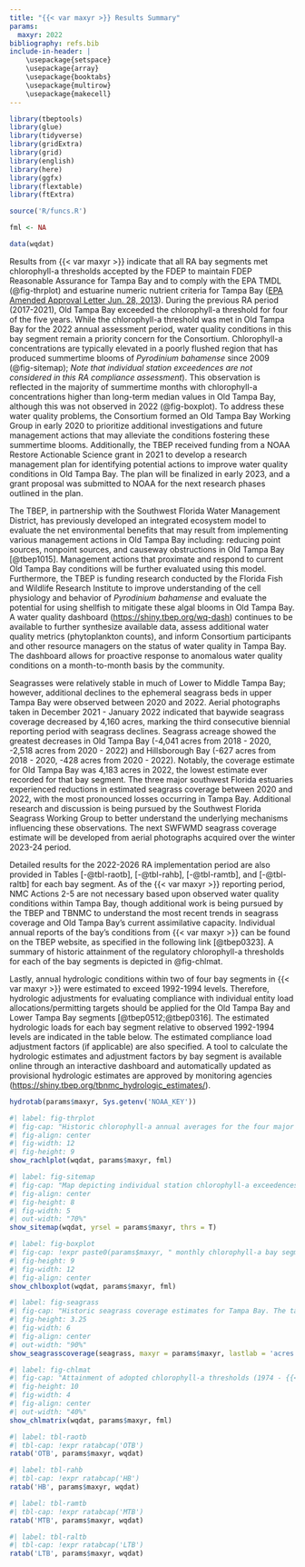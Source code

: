 ```yaml
---
title: "{{< var maxyr >}} Results Summary"
params:
  maxyr: 2022
bibliography: refs.bib
include-in-header: |
    \usepackage{setspace}
    \usepackage{array}
    \usepackage{booktabs}
    \usepackage{multirow}
    \usepackage{makecell}
---
```


```r
library(tbeptools)
library(glue)
library(tidyverse)
library(gridExtra)
library(grid)
library(english)
library(here)
library(ggfx)
library(flextable)
library(ftExtra)

source('R/funcs.R')

fml <- NA

data(wqdat)
```

Results from {{< var maxyr >}} indicate that all RA bay segments met chlorophyll-a thresholds accepted by the FDEP to maintain FDEP Reasonable Assurance for Tampa Bay and to comply with the EPA TMDL (@fig-thrplot) and estuarine numeric nutrient criteria for Tampa Bay ([EPA Amended Approval Letter Jun. 28, 2013](https://www.epa.gov/sites/default/files/2015-04/documents/florida-amended-determination.pdf)). During the previous RA period (2017-2021), Old Tampa Bay exceeded the chlorophyll-a threshold for four of the five years.  While the chlorophyll-a threshold was met in Old Tampa Bay for the 2022 annual assessment period, water quality conditions in this bay segment remain a priority concern for the Consortium.  Chlorophyll-a concentrations are typically elevated in a poorly flushed region that has produced summertime blooms of *Pyrodinium bahamense* since 2009 (@fig-sitemap); *Note that individual station exceedences are not considered in this RA compliance assessment*). This observation is reflected in the majority of summertime months with chlorophyll-a concentrations higher than long-term median values in Old Tampa Bay, although this was not observed in 2022 (@fig-boxplot). To address these water quality problems, the Consortium formed an Old Tampa Bay Working Group in early 2020 to prioritize additional investigations and future management actions that may alleviate the conditions fostering these summertime blooms. Additionally, the TBEP received funding from a NOAA Restore Actionable Science grant in 2021 to develop a research management plan for identifying potential actions to improve water quality conditions in Old Tampa Bay. The plan will be finalized in early 2023, and a grant proposal was submitted to NOAA for the next research phases outlined in the plan.

The TBEP, in partnership with the Southwest Florida Water Management District, has previously developed an integrated ecosystem model to evaluate the net environmental benefits that may result from implementing various management actions in Old Tampa Bay including: reducing point sources, nonpoint sources, and causeway obstructions in Old Tampa Bay [@tbep1015]. Management actions that proximate and respond to current Old Tampa Bay conditions will be further evaluated using this model. Furthermore, the TBEP is funding research conducted by the Florida Fish and Wildlife Research Institute to improve understanding of the cell physiology and behavior of *Pyrodinium bahamense* and evaluate the potential for using shellfish to mitigate these algal blooms in Old Tampa Bay.  A water quality dashboard ([https://shiny.tbep.org/wq-dash](https://shiny.tbep.org/wq-dash)) continues to be available to further synthesize available data, assess additional water quality metrics (phytoplankton counts), and inform Consortium participants and other resource managers on the status of water quality in Tampa Bay. The dashboard allows for proactive response to anomalous water quality conditions on a month-to-month basis by the community.

Seagrasses were relatively stable in much of Lower to Middle Tampa Bay; however, additional declines to the ephemeral seagrass beds in upper Tampa Bay were observed between 2020 and 2022. Aerial photographs taken in December 2021 - January 2022 indicated that baywide seagrass coverage decreased by 4,160 acres, marking the third consecutive biennial reporting period with seagrass declines. Seagrass acreage showed the greatest decreases in Old Tampa Bay (-4,041 acres from 2018 - 2020, -2,518 acres from 2020 - 2022) and Hillsborough Bay (-627 acres from 2018 - 2020, -428 acres from 2020 - 2022). Notably, the coverage estimate for Old Tampa Bay was 4,183 acres in 2022, the lowest estimate ever recorded for that bay segment.  The three major southwest Florida estuaries experienced reductions in estimated seagrass coverage between 2020 and 2022, with the most pronounced losses occurring in Tampa Bay. Additional research and discussion is being pursued by the Southwest Florida Seagrass Working Group to better understand the underlying mechanisms influencing these observations. The next SWFWMD seagrass coverage estimate will be developed from aerial photographs acquired over the winter 2023-24 period.

Detailed results for the 2022-2026 RA implementation period are also provided in Tables [-@tbl-raotb], [-@tbl-rahb], [-@tbl-ramtb], and [-@tbl-raltb] for each bay segment. As of the {{< var maxyr >}} reporting period, NMC Actions 2-5 are not necessary based upon observed water quality conditions within Tampa Bay, though additional work is being pursued by the TBEP and TBNMC to understand the most recent trends in seagrass coverage and Old Tampa Bay's current assimilative capacity. Individual annual reports of the bay’s conditions from {{< var maxyr >}} can be found on the TBEP website, as specified in the following link [@tbep0323]. A summary of historic attainment of the regulatory chlorophyll-a thresholds for each of the bay segments is depicted in @fig-chlmat.

Lastly, annual hydrologic conditions within two of four bay segments in {{< var maxyr >}} were estimated to exceed 1992-1994 levels. Therefore, hydrologic adjustments for evaluating compliance with individual entity load allocations/permitting targets should be applied for the Old Tampa Bay and Lower Tampa Bay segments [@tbep0512;@tbep0316]. The estimated hydrologic loads for each bay segment relative to observed 1992-1994 levels are indicated in the table below. The estimated compliance load adjustment factors (if applicable) are also specified. A tool to calculate the hydrologic estimates and adjustment factors by bay segment is available online through an interactive dashboard and automatically updated as provisional hydrologic estimates are approved by monitoring agencies  (<https://shiny.tbep.org/tbnmc_hydrologic_estimates/>).

```r
hydrotab(params$maxyr, Sys.getenv('NOAA_KEY'))
```

```r
#| label: fig-thrplot
#| fig-cap: "Historic chlorophyll-a annual averages for the four major bay segments of Tampa Bay. Annual averages in {{< var maxyr >}} were below the regulatory thresholds developed under the Tampa Nitrogen Management Consortium’s nutrient management strategy in all four bay segments. Vertical grey bars indicate the the 2022-2026 Reasonable Assurance compliance assessment period Data source: EPCHC."
#| fig-align: center
#| fig-width: 12
#| fig-height: 9
show_rachlplot(wqdat, params$maxyr, fml)
```

```r
#| label: fig-sitemap
#| fig-cap: "Map depicting individual station chlorophyll-a exceedences in Tampa Bay relative to FDEP regulatory thresholds for chlorophyll-a in {{< var maxyr >}}. *Note individual station exceedences do not indicate failed compliance at the bay segment scale.*"
#| fig-align: center
#| fig-height: 8
#| fig-width: 5
#| out-width: "70%"
show_sitemap(wqdat, yrsel = params$maxyr, thrs = T)
```

```r
#| label: fig-boxplot
#| fig-cap: !expr paste0(params$maxyr, " monthly chlorophyll-a bay segment means (red dots) compared to monthly distributions from 1972-", params$maxyr -  1, " (box plots and black dots).  Boxes encompass the 25th and 75th percentiles, while whiskers bound the interquartile range. Dots beyond the whiskers represent outliers throughout the 1972-", params$maxyr -1, " sample period.")
#| fig-height: 9
#| fig-width: 12
#| fig-align: center
show_chlboxplot(wqdat, params$maxyr, fml)
```

```r
#| label: fig-seagrass
#| fig-cap: "Historic seagrass coverage estimates for Tampa Bay. The target coverage of 38,000 acres was changed to 40,000 acres in 2020 to reflect programmatic goals in the 2020 Habitat Master Plan Update ([TBEP #07-20](https://drive.google.com/file/d/1Hp0l_qtbxp1JxKJoGatdyuANSzQrpL0I/view?usp=drivesdk)). Data source: TBEP & SWFWMD."
#| fig-height: 3.25
#| fig-width: 6
#| fig-align: center
#| out-width: "90%"
show_seagrasscoverage(seagrass, maxyr = params$maxyr, lastlab = 'acres (Provisional)')
```

```r
#| label: fig-chlmat
#| fig-cap: "Attainment of adopted chlorophyll-a thresholds (1974 - {{< var maxyr >}}) in the four major bay segments.  Green (yes) indicates that average annual chlorophyll-a thresholds were met; red (no) indicates that threshold levels were not met.  Grey line is the beginning of the current Reasonable Assurance implementation period. Data source:  EPCHC."
#| fig-height: 10
#| fig-width: 4
#| fig-align: center
#| out-width: "40%"
show_chlmatrix(wqdat, params$maxyr, fml)
```

```r
#| label: tbl-raotb
#| tbl-cap: !expr ratabcap('OTB')
ratab('OTB', params$maxyr, wqdat)
```

```r
#| label: tbl-rahb
#| tbl-cap: !expr ratabcap('HB')
ratab('HB', params$maxyr, wqdat)
```

```r
#| label: tbl-ramtb
#| tbl-cap: !expr ratabcap('MTB')
ratab('MTB', params$maxyr, wqdat)
```

```r
#| label: tbl-raltb
#| tbl-cap: !expr ratabcap('LTB')
ratab('LTB', params$maxyr, wqdat)
```
